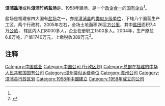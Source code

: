 {{中国乡级行政区|35/06/23/400/000}}
{{Refimprove|time=2021-11-10}}
'''漳浦盐场'''或称'''漳浦竹屿盐场'''是{{Fact|全国八大盐场之一|time=2009-12-16T08:12:22+00:00}}。1958年建场，是一个[[政企合一|政企合一]]的[[国有企业|国有企业]]<ref name=aa1/>{{Rp|9}}。 

盐场是福建省四大国有[[盐场|盐场]]之一，亦是[[漳浦县|漳浦县]]的[[类似乡级单位|类似乡级单位]]，下辖八个国营生产工区，两个行政村。2005年左右，全场土地面积26[[平方公里|平方公里]]，其中[[盐田|盐田]]面积7.4万[[公畝|公畝]]， 辖区内人口8000多人，企业在册职工1500多人。2004年，生产原盐6.8万吨，产值1740万元，上缴税收389万元<ref name="aa1">{{Cite journal|last = 
|first = 
|author =吴立艺、林春乾
|coauthors = 
|date =2005
|year = 
|month = 
|title =《夯实交全基础 创建合格乡镇——漳浦盐场创建安全生产合格乡镇的几点做法》
|journal =安全与健康
|volume = 
|issue =2005年第10S期
|pages =9—10
|publisher =福建省安全生产科学研究院
|location =福建省福州市
|issn =1671-4636
|pmid = 
|doi = 
|bibcode = 
|oclc =
|id = 
|url =http://www.cqvip.com/Main/Detail.aspx?id=20480969
|language =Zh-hans}}</ref>{{Rp|9—10}}。

== 注释 ==

{{Reflist|25em}}

{{漳浦县行政区划}}
[[Category:中国盐业|Category:中国盐业]]
[[Category:中国公司_(行政区划)|Category:中国公司 (行政区划)]]
[[Category:总部在福建的中华人民共和国国有公司|Category:总部在福建的中华人民共和国国有公司]]
[[Category:漳州类似乡级单位|Category:漳州类似乡级单位]]
[[Category:漳州公司|Category:漳州公司]]
[[Category:漳浦县行政区划|Category:漳浦县行政区划]]
[[Category:1958年中國建立|Category:1958年中國建立]]
[[Category:1958年成立的公司|Category:1958年成立的公司]]